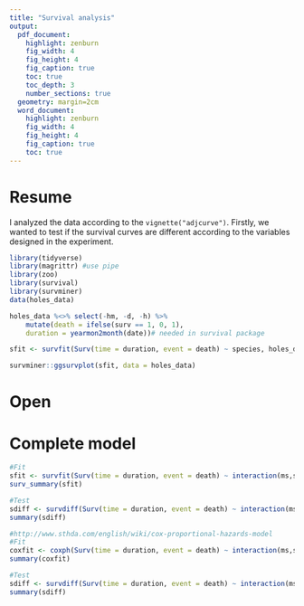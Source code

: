 ```yaml
---
title: "Survival analysis"
output:
  pdf_document:
    highlight: zenburn
    fig_width: 4
    fig_height: 4
    fig_caption: true
    toc: true
    toc_depth: 3
    number_sections: true
  geometry: margin=2cm
  word_document:
    highlight: zenburn
    fig_width: 4
    fig_height: 4
    fig_caption: true
    toc: true
---
```


# Resume

I analyzed the data according to the `vignette("adjcurve")`. Firstly, we wanted
to test if the survival curves are different according to the variables designed
in the experiment. 


```r
library(tidyverse)
library(magrittr) #use pipe
library(zoo)
library(survival)
library(survminer)
data(holes_data)

```

```r
holes_data %<>% select(-hm, -d, -h) %>%
    mutate(death = ifelse(surv == 1, 0, 1), 
	duration = yearmon2month(date))# needed in survival package 

```

```r
sfit <- survfit(Surv(time = duration, event = death) ~ species, holes_data)

survminer::ggsurvplot(sfit, data = holes_data)

```

# Open


# Complete model

```r
#Fit
sfit <- survfit(Surv(time = duration, event = death) ~ interaction(ms,species,watering,com), holes_data)
surv_summary(sfit)

#Test
sdiff <- survdiff(Surv(time = duration, event = death) ~ interaction(ms,species,watering,com), holes_data)
summary(sdiff)

```

```r
#http://www.sthda.com/english/wiki/cox-proportional-hazards-model
#Fit
coxfit <- coxph(Surv(time = duration, event = death) ~ interaction(ms,species,watering,com), holes_data)
summary(coxfit)

#Test
sdiff <- survdiff(Surv(time = duration, event = death) ~ interaction(ms,species,watering,com), holes_data)
summary(sdiff)

```

